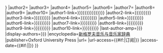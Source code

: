 <includeonly>{{Cite encyclopedia
|title={{{title|}}}
|authors={{{authors|}}}
|author={{{author|{{{author1|}}}}}}
|author2={{{author2|}}}
|author3={{{author3|}}}
|author4={{{author4|}}}
|author5={{{author5|}}}
|author6={{{author6|}}}
|author7={{{author7|}}}
|author8={{{author8|}}}
|author9={{{author9|}}}
|author10={{{author10|}}}
|author1-link={{{author1-link|{{{author1link|{{{author-link1|{{{authorlink1|{{{author-link|{{{authorlink|}}}}}}}}}}}}}}}}}}
|author2-link={{{author2-link|{{{author2link|{{{author-link2|{{{authorlink2|}}}}}}}}}}}}
|author3-link={{{author3-link|{{{author3link|{{{author-link3|{{{authorlink3|}}}}}}}}}}}}
|author4-link={{{author4-link|{{{author4link|{{{author-link4|{{{authorlink4|}}}}}}}}}}}}
|author5-link={{{author5-link|{{{author5link|{{{author-link5|{{{authorlink5|}}}}}}}}}}}}
|author6-link={{{author6-link|{{{author6link|{{{author-link6|{{{authorlink6|}}}}}}}}}}}}
|author7-link={{{author7-link|{{{author7link|{{{author-link7|{{{authorlink7|}}}}}}}}}}}}
|author8-link={{{author8-link|{{{author8link|{{{author-link8|{{{authorlink8|}}}}}}}}}}}}
|author9-link={{{author9-link|{{{author9link|{{{author-link9|{{{authorlink9|}}}}}}}}}}}}
|author10-link={{{author10-link|{{{author10link|{{{author-link10|{{{authorlink10|}}}}}}}}}}}}
|last-author-amp={{{last-author-amp|{{{lastauthoramp|}}}}}}
|display-authors={{{display-authors|{{{displayauthors|}}}}}}
|encyclopedia=[[新格罗夫音乐与音乐家辞典]]
|publisher=Oxford University Press
|url={{{url|}}}
|url-access={{#if:{{{url|}}}|订阅|}}
|access-date={{#if:{{{url|}}}|{{{access-date|}}}|}} }}</includeonly><noinclude>{{Documentation}}</noinclude>